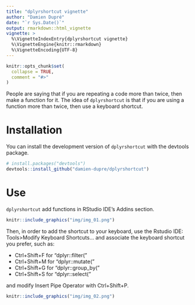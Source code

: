```yaml
---
title: "dplyrshortcut vignette"
author: "Damien Dupré"
date: "`r Sys.Date()`"
output: rmarkdown::html_vignette
vignette: >
  %\VignetteIndexEntry{dplyrshortcut vignette}
  %\VignetteEngine{knitr::rmarkdown}
  %\VignetteEncoding{UTF-8}
---
```


```r
knitr::opts_chunk$set(
  collapse = TRUE,
  comment = "#>"
)
```

People are saying that if you are repeating a code more than twice, then make a function for it. The idea of `dplyrshortcut` is that if you are using a function more than twice, then use a keyboard shortcut.

# Installation

You can install the development version of `dplyrshortcut` with the devtools package.

```r
# install.packages("devtools")
devtools::install_github("damien-dupre/dplyrshortcut")
```

# Use

`dplyrshortcut` add functions in RStudio IDE's Addins section.

```r
knitr::include_graphics("img/img_01.png")
```

Then, in order to add the shortcut to your keyboard, use the Rstudio IDE: Tools>Modify Keyboard Shortcuts... and associate the keyboard shortcut you prefer, such as:

* Ctrl+Shift+F for "dplyr::filter("
* Ctrl+Shift+M for "dplyr::mutate("
* Ctrl+Shift+G for "dplyr::group_by("
* Ctrl+Shift+S for "dplyr::select("

and modify Insert Pipe Operator with Ctrl+Shift+P.

```r
knitr::include_graphics("img/img_02.png")
```
